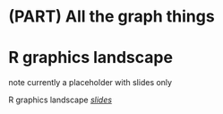 # (PART) All the graph things {-} 

# R graphics landscape {#r-graphics}

note currently a placeholder with slides only

R graphics landscape *[slides](https://speakerdeck.com/jennybc/ggplot2-tutorial)*